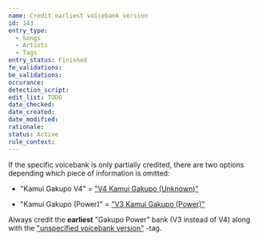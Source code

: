 ```yaml
---
name: Credit earliest voicebank version
id: 143
entry_type:
  - Songs
  - Artists
  - Tags
entry_status: Finished
fe_validations:
be_validations:
occurance:
detection_script:
edit_list: TODO
date_checked:
date_created:
date_modified:
rationale:
status: Active
rule_context:
---
```


If the specific voicebank is only partially credited, there are two options depending which piece of information is omitted: 

- "Kamui Gakupo V4" = ["V4 Kamui Gakupo (Unknown)"](https://vocadb.net/Ar/36302)

- "Kamui Gakupo (Power)" =  ["V3 Kamui Gakupo (Power)"](https://vocadb.net/Ar/1763)

Always credit the **earliest** "Gakupo Power" bank (V3 instead of V4) along with the ["unspecified voicebank version"](https://vocadb.net/T/4862/) -tag.